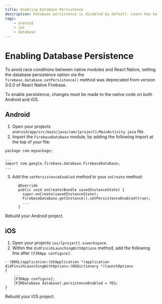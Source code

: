 ```yaml
---
title: Enabling Database Persistence
description: Database persistence is disabled by default. Learn how to enable it for your application.
tags:
    - android
    - ios
    - database
---
```


# Enabling Database Persistence

To avoid race conditions between native modules and React Native, setting the database persistence
option via the `firebase.database.setPersistence()` method was deprecated from version 3.0.0 of
React Native Firebase.

To enable persistence, changes must be made to the native code on both Android and iOS.

## Android

1. Open your projects `android/app/src/main/java/com/[project]/MainActivity.java` file.
2. Import the `FirebaseDatabase` module, by adding the following import at the top of your file:

```java{4}
package com.mypackage;

...
import com.google.firebase.database.FirebaseDatabase;
...
```

3. Add the `setPersistenceEnabled` method to your `onCreate` method:

```java{4}
      @Override
      public void onCreate(Bundle savedInstanceState) {
        super.onCreate(savedInstanceState);
        FirebaseDatabase.getInstance().setPersistenceEnabled(true);
        ...
      }
```

Rebuild your Android project.

## iOS

1. Open your projects `ios/[project].xcworkspace`.
2. Within the `didFinishLaunchingWithOptions` method, add the following line after `[FIRApp configure]`:

```objectivec{5}
- (BOOL)application:(UIApplication *)application didFinishLaunchingWithOptions:(NSDictionary *)launchOptions
{
    ...
    [FIRApp configure];
    [FIRDatabase database].persistenceEnabled = YES;
}
```

Rebuild your iOS project.
